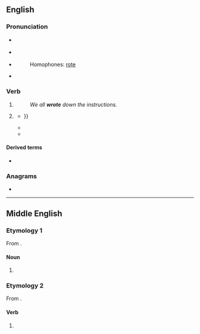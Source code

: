 ==English==

===Pronunciation===
* {{a|UK}} {{IPA|en|/ɹəʊt/}}
* {{a|US}} {{IPA|en|/ɹoʊt/}}
* {{audio|en|en-us-wrote.ogg|Audio (US)}}
*: Homophones: [[rote]]
* {{rhymes|en|əʊt}}

===Verb===
{{head|en|verb form}}

# {{en-simple past of|write}}
#: ''We all '''wrote''' down the instructions.''
# {{lb|en|now|colloquial|and|nonstandard}} {{past participle of|en|write|nocat=1}}
#* {{quote-book|en|year=1743|publisher= Jacob Robinson|author=Corbyn Morris|title=A Letter to the Reverend Mr. Thomas Carte, Author of the Full Anſwer to The Letter from a Byſtander|page=122|url= https://books.google.co.nz/books?id=WoM1AQAAMAAJ|passage= I have '''wrote''' without any Reſentment againſt him, knowing very well how apt young People are to miſtake their Talents, to fancy they are Maſters of every Point of Knowledge wherein they have dipped never ſo little{{...}}}}
#* {{RQ:Dickens Martin Chuzzlewit|chapter=Is in part Professional; and furnishes the Reader with some Valuable Hints in relation to the Management of a Sick Chamber|page=306|passage=I take it very kind in the gentleman to have '''wrote''' up to you and said, “let Mrs Gamp take care of him till I come home;” but ev’rythink he does is kind. There an’t a many like him. If there was, we shouldn’t want no churches.’}}
#* {{quote-book|en|isbn=9781896836621|year=2004|origdate=1995|publisher= Wood Lake Publishing Inc.|author=Celeste Snowber|title=Embodied Prayer: Toward a Wholeness of Body, Mind, and Soul|page=9|url= https://books.google.co.nz/books?id=3bavusW8wAoC|passage= It has been almost ten years since I have '''wrote''' Embodied Prayer. Much has happened in my own life, including profound loss through divorce, and changes in my vocational life. I am not the same person that I was when I wrote it, and neither is my body, or rather what I would call my "bodysoul".}}

====Derived terms====
* {{l|en|that's all she wrote}}

===Anagrams===
* {{anagrams|en|a=eortw|Tower|tower|towre|twoer}}

----

==Middle English==

===Etymology 1===
From {{inh|enm|ang|wrōt}}.

====Noun====
{{head|enm|noun}}

# {{alt form|enm|wrot}}

===Etymology 2===
From {{inh|enm|ang|wrōtan}}.

====Verb====
{{head|enm|verb}}

# {{alt form|enm|wroten}}